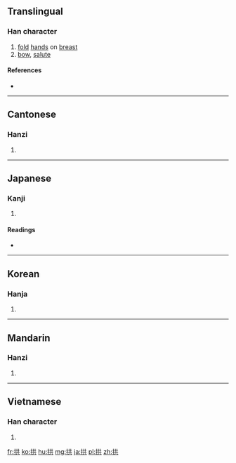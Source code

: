 ==Translingual==

===Han character===
{{Han char|rn=64|rad=手|as=06|sn=9|four=5408<sub>1</sub>|canj=手廿金 (QTC)|ids=⿰[[扌]][[共]]}}

# [[fold]] [[hand]]s on [[breast]]
# [[bow]], [[salute]]

====References====
* {{Han ref|kx=0428.020|dkj=11994|dj=0776.220|hdz=31867.020|uh=62F1|ud=25329|bh=ABFD|bd=44029}}

----

==Cantonese==

===Hanzi===
{{yue-hanzi|jyut=[[gung2]]|y=gung2}}

# {{defn|lang=yue|sort=手06}}

----

==Japanese==

===Kanji===
{{ja-kanji|grade=|rs=手06}}

# {{defn|lang=ja|sort=手06}}

====Readings====
* {{ja-readings|on=[[きょう]] (kyō)|kun=[[こまぬく]] (komanuku)}}

----

==Korean==

===Hanja===
{{ko-hanja|hangeul=공|eumhun=|rv=gong|mr=kong|y=kong}}

# {{defn|lang=ko|sort=手06}}

----

==Mandarin==

===Hanzi===
{{cmn-hanzi|pin=[[gǒng]] ([[gong3]])|wg=kung<sup>3</sup>}}

# {{defn|lang=cmn|sort=手06}}

----

==Vietnamese==

===Han character===
{{vi-hantu|cõng|rs=手06}}

# {{defn|lang=vi|sort=手06}}

[[fr:拱]]
[[ko:拱]]
[[hu:拱]]
[[mg:拱]]
[[ja:拱]]
[[pl:拱]]
[[zh:拱]]